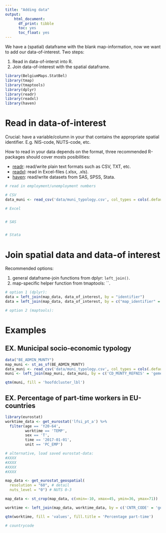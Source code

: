 ```yaml
---
title: "Adding data"
output: 
    html_document:
      df_print: tibble
      toc: yes
      toc_float: yes
---
```


We have a (spatial) dataframe with the blank map-information, now we want to add our data-of-interest. Two steps:

1. Read in data-of-interst into R.
2. Join data-of-interest with the spatial dataframe.


```r
library(BelgiumMaps.StatBel)
library(tmap)
library(tmaptools)
library(dplyr)
library(readr)
library(readxl)
library(haven)
```

# Read in data-of-interest

Crucial: have a variable/column in your that contains the appropriate spatial identifier. E.g. NIS-code, NUTS-code, etc.

How to read in your data depends on the format, three recommended R-packages should cover mosts posibilities: 

* [readr](https://readr.tidyverse.org/): read/write plain text formats such as CSV, TXT, etc.
* [readxl](https://readxl.tidyverse.org/): read in Excel-files (.xlsx, .xls).
* [haven](https://haven.tidyverse.org/): read/write datasets from SAS, SPSS, Stata.

```r
# read in employment/unemployment numbers

# CSV
data_muni <- read_csv('data/muni_typology.csv', col_types = cols(.default = col_character()))

# Excel


# SAS


# Stata


```



# Join spatial data and data-of interest 

Recommended options:

1. general dataframe-join functions from dplyr: `left_join()`.
2. map-specific helper function from tmaptools: ``.

```r
# option 1 (dplyr): 
data = left_join(map_data, data_of_interest, by = "identifier")
data = left_join(map_data, data_of_interest, by = c("map_identifier" = "data_identifier"))
```

```r
# option 2 (maptools):

```

# Examples

## EX. Municipal socio-economic typology

```r
data("BE_ADMIN_MUNTY")
map_muni <- st_as_sf(BE_ADMIN_MUNTY)
data_muni <- read_csv('data/muni_typology.csv', col_types = cols(.default = col_character()))
muni <- left_join(map_muni, data_muni, by = c('CD_MUNTY_REFNIS' = 'gemeente_nis_code'))
```

```r
qtm(muni, fill = 'hoofdcluster_lbl')
```

## EX. Percentage of part-time workers in EU-countries

```r
library(eurostat)
worktime_data <- get_eurostat('lfsi_pt_a') %>%
  filter(age == 'Y20-64', 
         worktime == 'TEMP', 
         sex == 'T', 
         time == '2017-01-01', 
         unit == 'PC_EMP')

# alternative, load saved eurostat-data:
#XXXX
#XXXX
#XXXX
#XXXX
```

```r
map_data <- get_eurostat_geospatial(
  resolution = "60", # detail 
  nuts_level = "0") # NUTS 0-3

map_data <- st_crop(map_data, c(xmin=-10, xmax=45, ymin=36, ymax=71))
```

```r
worktime <- left_join(map_data, worktime_data, by = c('CNTR_CODE' = 'geo'))
```

```r
qtm(worktime, fill = 'values', fill.title = 'Percentage part-time')
```


```r
# countrycode
```

